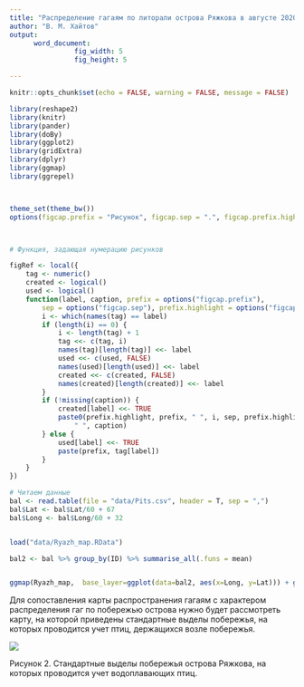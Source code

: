 ```yaml
---
title: "Распределение гагаям по литорали острова Ряжкова в августе 2020 г."
author: "В. М. Хайтов"
output: 
      word_document:
                fig_width: 5
                fig_height: 5

---
```


```r
knitr::opts_chunk$set(echo = FALSE, warning = FALSE, message = FALSE)

library(reshape2)
library(knitr)
library(pander)
library(doBy)
library(ggplot2)
library(gridExtra)
library(dplyr)
library(ggmap)
library(ggrepel)



theme_set(theme_bw())
options(figcap.prefix = "Рисунок", figcap.sep = ".", figcap.prefix.highlight = "**" )



# Функция, задающая нумерацию рисунков

figRef <- local({
    tag <- numeric()
    created <- logical()
    used <- logical()
    function(label, caption, prefix = options("figcap.prefix"), 
        sep = options("figcap.sep"), prefix.highlight = options("figcap.prefix.highlight")) {
        i <- which(names(tag) == label)
        if (length(i) == 0) {
            i <- length(tag) + 1
            tag <<- c(tag, i)
            names(tag)[length(tag)] <<- label
            used <<- c(used, FALSE)
            names(used)[length(used)] <<- label
            created <<- c(created, FALSE)
            names(created)[length(created)] <<- label
        }
        if (!missing(caption)) {
            created[label] <<- TRUE
            paste0(prefix.highlight, prefix, " ", i, sep, prefix.highlight, 
                " ", caption)
        } else {
            used[label] <<- TRUE
            paste(prefix, tag[label])
        }
    }
})


```




```r
# Читаем данные
bal <- read.table(file = "data/Pits.csv", header = T, sep = ",")
bal$Lat <- bal$Lat/60 + 67
bal$Long <- bal$Long/60 + 32


load("data/Ryazh_map.RData")

```




``` r

bal2 <- bal %>% group_by(ID) %>% summarise_all(.funs = mean)


ggmap(Ryazh_map,  base_layer=ggplot(data=bal2, aes(x=Long, y=Lat))) + geom_point(shape=21, fill="yellow", size = 2) + theme(axis.text = element_blank(), axis.title = element_blank(), axis.ticks = element_blank()) 

```



Для сопоставления карты распространения гагаям с характером распределения гаг по побережью острова нужно будет рассмотреть карту, на которой приведены стандартные выделы побережья, на которых проводится учет птиц, держащихся возле побережья. 

![](data/Ryazhkov_bird_counting_segments.png)

Рисунок 2. Стандартные выделы побережья острова Ряжкова, на которых проводится учет водоплавающих птиц.






